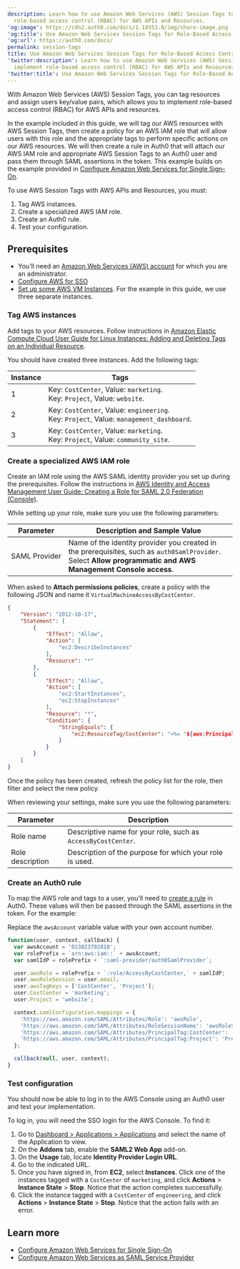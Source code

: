 ```yaml
---
description: Learn how to use Amazon Web Services (AWS) Session Tags to implement
  role-based access control (RBAC) for AWS APIs and Resources.
'og:image': https://cdn2.auth0.com/docs/1.14553.0/img/share-image.png
'og:title': Use Amazon Web Services Session Tags for Role-Based Access Control
'og:url': https://auth0.com/docs/
permalink: session-tags
title: Use Amazon Web Services Session Tags for Role-Based Access Control
'twitter:description': Learn how to use Amazon Web Services (AWS) Session Tags to
  implement role-based access control (RBAC) for AWS APIs and Resources.
'twitter:title': Use Amazon Web Services Session Tags for Role-Based Access Control
---
```

With Amazon Web Services (AWS) Session Tags, you can tag resources and assign users key/value pairs, which allows you to implement role-based access control (RBAC) for AWS APIs and resources.

In the example included in this guide, we will tag our AWS resources with AWS Session Tags, then create a policy for an AWS IAM role that will allow users with this role and the appropriate tags to perform specific actions on our AWS resources. We will then create a rule in Auth0 that will attach our AWS IAM role and appropriate AWS Session Tags to an Auth0 user and pass them through <Tooltip tip="Security Assertion Markup Language (SAML): Standardized protocol allowing two parties to exchange authentication information without a password." cta="View Glossary" href="/docs/glossary?term=SAML">SAML</Tooltip> assertions in the token. This example builds on the example provided in [Configure Amazon Web Services for Single Sign-On](/docs/customize/integrations/aws/configure-amazon-web-services-for-sso).

To use AWS Session Tags with AWS APIs and Resources, you must:

1. Tag AWS instances.
2. Create a specialized AWS IAM role.
3. Create an Auth0 rule.
4. Test your configuration.

## Prerequisites

* You'll need an [Amazon Web Services (AWS) account](https://portal.aws.amazon.com/billing/signup#/start) for which you are an administrator.
* [Configure AWS for SSO](/docs/customize/integrations/aws/configure-amazon-web-services-for-sso)
* [Set up some AWS VM Instances](https://docs.aws.amazon.com/AWSEC2/latest/UserGuide/EC2_GetStarted.html#ec2-launch-instance). For the example in this guide, we use three separate instances.

### Tag AWS instances

Add tags to your AWS resources. Follow instructions in [Amazon Elastic Compute Cloud User Guide for Linux Instances: Adding and Deleting Tags on an Individual Resource](https://docs.aws.amazon.com/AWSEC2/latest/UserGuide/Using_Tags.html#adding-or-deleting-tags).

You should have created three instances. Add the following tags:

<table class="table"><thead>
<tr>
<th>Instance</th>
<th>Tags</th>
</tr>
</thead>
<tbody>
<tr>
<td>1</td>
<td>Key: <code>CostCenter</code>, Value: <code>marketing</code>.<br/>Key: <code>Project</code>, Value: <code>website</code>.</td>
</tr>
<tr>
<td>2</td>
<td>Key: <code>CostCenter</code>, Value: <code>engineering</code>.<br/>Key: <code>Project</code>, Value: <code>management_dashboard</code>.</td>
</tr>
<tr>
<td>3</td>
<td>Key: <code>CostCenter</code>, Value: <code>marketing</code>.<br/>Key: <code>Project</code>, Value: <code>community_site</code>.</td>
</tr>
</tbody>
</table>

### Create a specialized AWS IAM role

Create an IAM role using the AWS SAML <Tooltip tip="Identity Provider (IdP): Service that stores and manages digital identities." cta="View Glossary" href="/docs/glossary?term=identity+provider">identity provider</Tooltip> you set up during the prerequisites. Follow the instructions in [AWS Identity and Access Management User Guide: Creating a Role for SAML 2.0 Federation (Console)](https://docs.aws.amazon.com/IAM/latest/UserGuide/id_roles_create_for-idp_saml.html).

While setting up your role, make sure you use the following parameters:

<table class="table"><thead>
<tr>
<th>Parameter</th>
<th>Description and Sample Value</th>
</tr>
</thead>
<tbody>
<tr>
<td>SAML Provider</td>
<td>Name of the identity provider you created in the prerequisites, such as <code>auth0SamlProvider</code>. Select <strong>Allow programmatic and AWS Management Console access</strong>.</td>
</tr>
</tbody>
</table>

When asked to **Attach permissions policies**, create a policy with the following JSON and name it `VirtualMachineAccessByCostCenter`.

```json lines
{
    "Version": "2012-10-17",
    "Statement": [
        {
            "Effect": "Allow",
            "Action": [
                "ec2:DescribeInstances"
            ],
            "Resource": "*"
        },
        {
            "Effect": "Allow",
            "Action": [
                "ec2:StartInstances",
                "ec2:StopInstances"
            ],
            "Resource": "*",
            "Condition": {
                "StringEquals": {
                    "ec2:ResourceTag/CostCenter": "<%= "${aws:PrincipalTag/CostCenter}" %>"
                }
            }
        }
    ]
}
```






Once the policy has been created, refresh the policy list for the role, then filter and select the new policy.

When reviewing your settings, make sure you use the following parameters:

<table class="table"><thead>
<tr>
<th>Parameter</th>
<th>Description</th>
</tr>
</thead>
<tbody>
<tr>
<td>Role name</td>
<td>Descriptive name for your role, such as <code>AccessByCostCenter</code>.</td>
</tr>
<tr>
<td>Role description</td>
<td>Description of the purpose for which your role is used.</td>
</tr>
</tbody>
</table>

### Create an Auth0 rule

To map the AWS role and tags to a user, you'll need to [create a rule](/docs/customize/rules/create-rules) in Auth0. These values will then be passed through the SAML assertions in the token. For the example:

<Callout icon="file-lines" color="#0EA5E9" iconType="regular">

Replace the `awsAccount` variable value with your own account number.

</Callout>

```javascript lines
function(user, context, callback) {
  var awsAccount = '013823792818';
  var rolePrefix = `arn:aws:iam::` + awsAccount; 
  var samlIdP = rolePrefix + `:saml-provider/auth0SamlProvider`;

  user.awsRole = rolePrefix + `:role/AccessByCostCenter,` + samlIdP;
  user.awsRoleSession = user.email;
  user.awsTagKeys = ['CostCenter', 'Project'];
  user.CostCenter = 'marketing';
  user.Project = 'website';

  context.samlConfiguration.mappings = {
    'https://aws.amazon.com/SAML/Attributes/Role': 'awsRole',
    'https://aws.amazon.com/SAML/Attributes/RoleSessionName': 'awsRoleSession',
    'https://aws.amazon.com/SAML/Attributes/PrincipalTag:CostCenter': 'CostCenter',
    'https://aws.amazon.com/SAML/Attributes/PrincipalTag:Project': 'Project'
  };

  callback(null, user, context);
}
```






### Test configuration

You should now be able to log in to the AWS Console using an Auth0 user and test your implementation.

To log in, you will need the <Tooltip tip="Single Sign-On (SSO): Service that, after a user logs into one applicaton, automatically logs that user in to other applications." cta="View Glossary" href="/docs/glossary?term=SSO">SSO</Tooltip> login for the AWS Console. To find it:

1. Go to [Dashboard > Applications > Applications](https://manage.auth0.com/#/applications) and select the name of the Application to view.
2. On the **Addons** tab, enable the **SAML2 Web App** add-on.
3. On the **Usage** tab, locate **Identity Provider Login URL**.
4. Go to the indicated URL.
5. Once you have signed in, from **EC2**, select **Instances**. Click one of the instances tagged with a `CostCenter` of `marketing`, and click **Actions** > **Instance State** > **Stop**. Notice that the action completes successfully.
6. Click the instance tagged with a `CostCenter` of `engineering`, and click **Actions** > **Instance State** > **Stop**. Notice that the action fails with an error.

## Learn more

* [Configure Amazon Web Services for Single Sign-On](/docs/customize/integrations/aws/configure-amazon-web-services-for-sso)
* [Configure Amazon Web Services as SAML Service Provider](/docs/authenticate/single-sign-on/outbound-single-sign-on/configure-auth0-saml-identity-provider/configure-saml2-web-app-addon-for-aws)